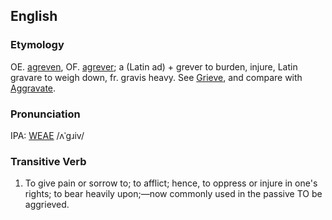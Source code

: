 ==English==
===Etymology===
OE. [[agreven]], OF. [[agrever]]; a (Latin ad) + grever to burden, injure, Latin gravare to weigh down, fr. gravis heavy.  See [[Grieve]], and compare with [[Aggravate]].

===Pronunciation===
IPA: [[WEAE]] /ʌˈgɹiv/

===Transitive Verb===
# To give pain or sorrow to; to afflict; hence, to oppress or injure in one's rights; to bear heavily upon;&mdash;now commonly  used in the passive TO be aggrieved.